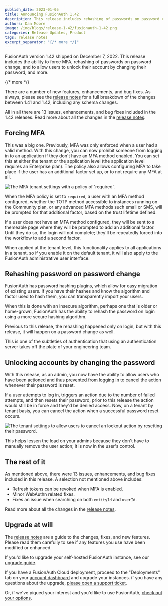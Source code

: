 ```yaml
---
publish_date: 2023-01-05
title: Announcing FusionAuth 1.42
description: This release includes rehashing of passwords on password change, force MFA, and allow users to unlock their account by changing their password, and more.
authors: Dan Moore
image: /img/blogs/release-1-42/fusionauth-1-42.png
categories: Release Updates, Product
tags: release notes
excerpt_separator: "{/* more */}"
---
```


FusionAuth version 1.42 shipped on December 7, 2022. This release includes the ability to force MFA, rehashing of passwords on password change, and to allow users to unlock their account by changing their password, and more.

{/* more */}

There are a number of new features, enhancements, and bug fixes. As always, please see the [release notes](/docs/release-notes/#version-1-42-0) for a full breakdown of the changes between 1.41 and 1.42, including any schema changes.

All in all there are 13 issues, enhancements, and bug fixes included in the 1.42 releases. Read more about all the changes in the [release notes](/docs/release-notes/#version-1-42-0).

## Forcing MFA

This was a big one. Previously, MFA was only enforced when a user had a valid method. With this change, you can now prohibit someone from logging in to an application if they don't have an MFA method enabled. You can set this at either the tenant or the application level (the application level requires an Enterprise plan). The policy also allows configuring MFA to take place if the user has an additional factor set up, or to not require any MFA at all.

![The MFA tenant settings with a policy of 'required'.](/img/blogs/release-1-42/enable-forced-mfa.png)

When the MFA policy is set to `required`, a user with an MFA method configured, whether the TOTP method accessible to instances running on the Community plan, or any advanced MFA methods such email or SMS, will be prompted for that additional factor, based on the trust lifetime defined.

If a user does not have an MFA method configured, they will be sent to a themeable page where they will be prompted to add an additional factor. Until they do so, the login will not complete; they'll be repeatedly forced into the workflow to add a second factor.

When applied at the tenant level, this functionality applies to all applications in a tenant, so if you enable it on the default tenant, it will also apply to the FusionAuth administrative user interface.

## Rehashing password on password change

FusionAuth has password hashing plugins, which allow for easy migration of existing users. If you have their hashes and know the algorithm and factor used to hash them, you can transparently import your users. 

When this is done with an insecure algorithm, perhaps one that is older or home-grown, FusionAuth has the ability to rehash the password on login using a more secure hashing algorithm.

Previous to this release, the rehashing happened only on login, but with this release, it will happen on a password change as well.

This is one of the subtleties of authentication that using an authentication server takes off the plate of your engineering team.

## Unlocking accounts by changing the password

With this release, as an admin, you now have the ability to allow users who have been actioned and [thus prevented from logging in](/docs/lifecycle/authenticate-users/setting-up-user-account-lockout) to cancel the action whenever their password is reset.

If a user attempts to log in, triggers an action due to the number of failed attempts, and then resets their password, prior to this release the action would still be in force and they'd be denied access. Now, on a tenant by tenant basis, you can cancel the action when a successful password reset occurs.

![The tenant settings to allow users to cancel an lockout action by resetting their password.](/img/blogs/release-1-42/account-lock-tenant-settings.png)

This helps lessen the load on your admins because they don't have to manually remove the user action; it is now in the user's control.

## The rest of it

As mentioned above, there were 13 issues, enhancements, and bug fixes included in this release. A selection not mentioned above includes:

* Refresh tokens can be revoked when MFA is enabled.
* Minor WebAuthn related fixes.
* Fixes an issue when searching on both `entityId` and `userId`.

Read more about all the changes in the [release notes](/docs/release-notes/#version-1-42-0).

## Upgrade at will

The [release notes](/docs/release-notes/#version-1-42-0) are a guide to the changes, fixes, and new features. Please read them carefully to see if any features you use have been modified or enhanced.

If you'd like to upgrade your self-hosted FusionAuth instance, see our [upgrade guide](/docs/operate/deploy/upgrade). 

If you have a FusionAuth Cloud deployment, proceed to the "Deployments" tab on your [account dashboard](https://account.fusionauth.io/account/deployment/) and upgrade your instances. if you have any questions about the upgrade, [please open a support ticket](https://account.fusionauth.io/account/support/).

Or, if we've piqued your interest and you'd like to use FusionAuth, [check out your options](/pricing).
